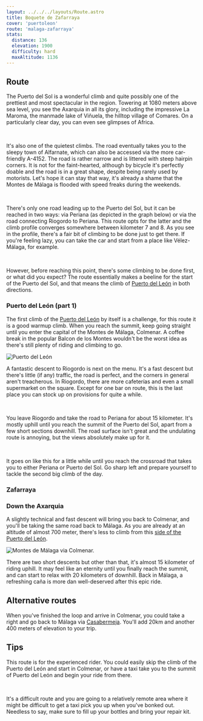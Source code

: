 ```yaml
---
layout: ../../../layouts/Route.astro
title: Boquete de Zafarraya
cover: 'puertoleon'
route: 'malaga-zafarraya'
stats:
  distance: 136
  elevation: 1900
  difficulty: hard
  maxAltitude: 1136
---
```


## Route

The Puerto del Sol is a wonderful climb and quite possibly one of the prettiest and most spectacular in the region. Towering at 1080 meters above sea level, you see the Axarquia in all its glory, including the impressive La Maroma, the manmade lake of Viñuela, the hilltop village of Comares.
On a particularly clear day, you can even see glimpses of Africa.

&nbsp;

It's also one of the quietest climbs. The road eventually takes you to the sleepy town of Alfarnate, which can also be accessed via the more car-friendly A-4152.
The road is rather narrow and is littered with steep hairpin corners. It is not for the faint-hearted, although by bicycle it's perfectly doable and the road is in a great shape, despite being rarely used by motorists. Let's hope it can stay that way, it's already a shame that the Montes de Málaga is flooded with speed freaks during the weekends.

&nbsp;

There's only one road leading up to the Puerto del Sol, but it can be reached in two ways: via Periana (as depicted in the graph below) or via the road connecting Riogordo to Periana.
This route opts for the latter and the climb profile converges somewhere between kilometer 7 and 8. As you see in the profile, there's a fair bit of climbing to be done just to get there. If you're feeling lazy, you can take the car and start from a place like Vélez-Málaga, for example.

&nbsp;

However, before reaching this point, there's some climbing to be done first, or what did you expect? 
The route essentially makes a beeline for the start of the Puerto del Sol, and that means the climb of [Puerto del León](/destinations/malaga/puertoleon) in both directions.


### Puerto del León (part 1)

The first climb of the [Puerto del León](/destinations/malaga/puertoleon) by itself is a challenge, for this route it is a good warmup climb.
When you reach the summit, keep going straight until you enter the capital of the Montes de Málaga, Colmenar. 
A coffee break in the popular Balcon de los Montes wouldn't be the worst idea as there's still plenty of riding and climbing to go.


<img
  src="/routes/puertoleon/climb.png"
  alt="Puerto del León"
  class="mt-4 mb-8"
  height={800}
/>

A fantastic descent to Riogordo is next on the menu. 
It's a fast descent but there's little (if any) traffic, the road is perfect, and the corners in general aren't treacherous.
In Riogordo, there are more cafeterías and even a small supermarket on the square. Except for one bar on route, this is the last place you can stock up on provisions for quite a while.

&nbsp;

You leave Riogordo and take the road to Periana for about 15 kilometer. 
It's mostly uphill until you reach the summit of the Puerto del Sol, apart from a few short sections downhill.
The road surface isn't great and the undulating route is annoying, but the views absolutely make up for it.

&nbsp;

It goes on like this for a little while until you reach the crossroad that takes you to either Periana or Puerto del Sol.
Go sharp left and prepare yourself to tackle the second big climb of the day.

### Zafarraya


### Down the Axarquia

A slightly technical and fast descent will bring you back to Colmenar, and you'll be taking the same road back to Málaga.
As you are already at an altitude of almost 700 meter, there's less to climb from this [side of the Puerto del León](/destinations/malaga/casabermeja).

<img
  src="/routes/casabermeja/montesdemalagaviacolmenar.png"
  alt="Montes de Málaga via Colmenar."
  class="mt-4 mb-8"
  height={200}
  width={750}
/>


There are two short descents but other than that, it's almost 15 kilometer of riding uphill.
It may feel like an eternity until you finally reach the summit, and can start to relax with 20 kilometers of downhill. 
Back in Málaga, a refreshing caña is more dan well-deserved after this epic ride.

## Alternative routes

When you've finished the loop and arrive in Colmenar, you could take a right and go back to Málaga via [Casabermeja](/destinations/malaga/casabermeja). 
You'll add 20km and another 400 meters of elevation to your trip.

## Tips

This route is for the experienced rider. You could easily skip the climb of the Puerto del León and start in Colmenar, or have a taxi take you to the summit of Puerto del León and begin your ride from there.

&nbsp;

It's a difficult route and you are going to a relatively remote area where it might be difficult to get a taxi pick you up when you've bonked out.  
Needless to say, make sure to fill up your bottles and bring your repair kit.
